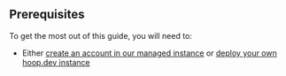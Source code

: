 ## Prerequisites

To get the most out of this guide, you will need to:

- Either [create an account in our managed instance](https://use.hoop.dev/register) or [deploy your own hoop.dev instance](/getting-started/installation/overview)
